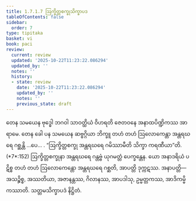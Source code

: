 ```yaml
---
title: 1.7.1.7 ဩက္ခိတ္တစက္ခုသိက္ခာပဒ
tableOfContents: false
sidebar:
  order: 7
type: tipitaka
basket: vi
book: paci
review:
  current: review
  updated: '2025-10-22T11:23:22.086294'
  updated_by: ''
  notes: ''
  history:
  - state: review
    date: '2025-10-22T11:23:22.086294'
    updated_by: ''
    notes: ''
    previous_state: draft
---
```



<ReviewStatus review={frontmatter.review} showDetails={true} />

<HypothesisAnnotation frontmatter={frontmatter} />

<DynamicBreadcrumb />

<Division number="582" book="paci" e="ch" v="2" p="241">

<Paragraph number="1715" book="paci">
တေန သမယေန ဗုဒ္ဓေါ ဘဂဝါ သာဝတ္ထိယံ ဝိဟရတိ ဇေတဝနေ အနာထပိဏ္ဍိကဿ အာရာမေ. တေန ခေါ ပန သမယေန ဆဗ္ဗဂ္ဂိယာ ဘိက္ခူ တဟံ တဟံ ဩလောကေန္တာ အန္တရဃရေ ဂစ္ဆန္တိ …ပေ… .
</Paragraph>

<Paragraph number="1716" book="paci">
<Emphasis>“ဩက္ခိတ္တစက္ခု အန္တရဃရေ ဂမိဿာမီတိ သိက္ခာ ကရဏီယာ”</Emphasis>တိ. (*7*:<Emphasis>152</Emphasis>)
</Paragraph>

<Paragraph number="1717" book="paci">
ဩက္ခိတ္တစက္ခုနာ အန္တရဃရေ ဂန္တဗ္ဗံ ယုဂမတ္တံ ပေက္ခန္တေန. ယော အနာဒရိယံ ပဋိစ္စ တဟံ တဟံ ဩလောကေန္တော အန္တရဃရေ ဂစ္ဆတိ, အာပတ္တိ ဒုက္ကဋဿ.
</Paragraph>

<Paragraph number="1718" book="paci">
အနာပတ္တိ—  အသဉ္စိစ္စ, အဿတိယာ, အဇာနန္တဿ, ဂိလာနဿ, အာပဒါသု, ဥမ္မတ္တကဿ, အာဒိကမ္မိကဿာတိ.

</Paragraph>
</Division>

<Paragraph number="1719" type="center" book="paci">
သတ္တမသိက္ခာပဒံ နိဋ္ဌိတံ.
</Paragraph>
